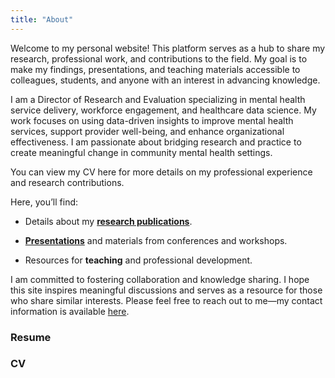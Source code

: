 ```yaml
---
title: "About"
---
```


Welcome to my personal website! This platform serves as a hub to share my research, professional work, and contributions to the field. My goal is to make my findings, presentations, and teaching materials accessible to colleagues, students, and anyone with an interest in advancing knowledge.

I am a Director of Research and Evaluation specializing in mental health service delivery, workforce engagement, and healthcare data science. My work focuses on using data-driven insights to improve mental health services, support provider well-being, and enhance organizational effectiveness. I am passionate about bridging research and practice to create meaningful change in community mental health settings.

You can view my CV here for more details on my professional experience and research contributions.

Here, you'll find:

-   Details about my [**research publications**](research.qmd).

-   [**Presentations**](presentations.qmd) and materials from conferences and workshops.

-   Resources for **teaching** and professional development.

I am committed to fostering collaboration and knowledge sharing. I hope this site inspires meaningful discussions and serves as a resource for those who share similar interests. Please feel free to reach out to me—my contact information is available [here](contact.qmd).

### Resume

### CV
